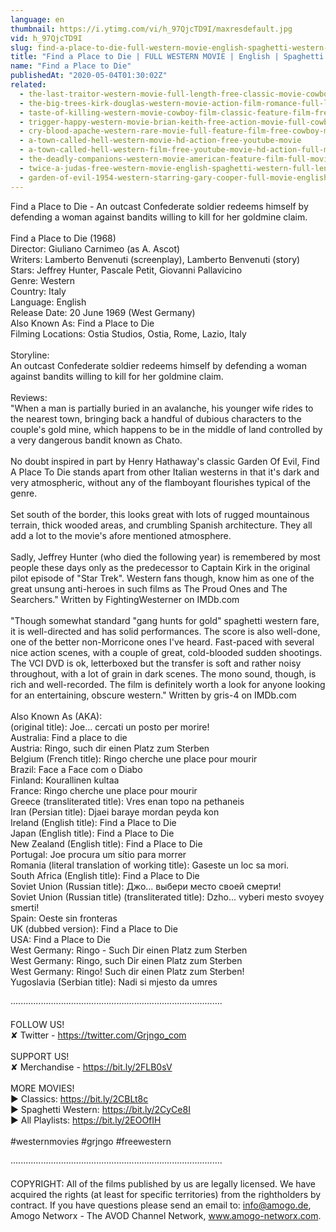 ```yaml
---
language: en
thumbnail: https://i.ytimg.com/vi/h_97QjcTD9I/maxresdefault.jpg
vid: h_97QjcTD9I
slug: find-a-place-to-die-full-western-movie-english-spaghetti-western-free-cowboy-film
title: "Find a Place to Die | FULL WESTERN MOVIE | English | Spaghetti Western | Free Cowboy Film"
name: "Find a Place to Die"
publishedAt: "2020-05-04T01:30:02Z"
related:
  - the-last-traitor-western-movie-full-length-free-classic-movie-cowboys-wild-west-films
  - the-big-trees-kirk-douglas-western-movie-action-film-romance-full-length-movie
  - taste-of-killing-western-movie-cowboy-film-classic-feature-film-free-movie-on-youtube
  - trigger-happy-western-movie-brian-keith-free-action-movie-full-cowboy-films-full-movies
  - cry-blood-apache-western-rare-movie-full-feature-film-free-cowboy-movie
  - a-town-called-hell-western-movie-hd-action-free-youtube-movie
  - a-town-called-hell-western-film-free-youtube-movie-hd-action-full-movie
  - the-deadly-companions-western-movie-american-feature-film-full-movie-english-free-films
  - twice-a-judas-free-western-movie-english-spaghetti-western-full-length
  - garden-of-evil-1954-western-starring-gary-cooper-full-movie-english-full-free-western-movies
---
```


Find a Place to Die - An outcast Confederate soldier redeems himself by defending a woman against bandits willing to kill for her goldmine claim. <br />
<br />
Find a Place to Die (1968)<br />
Director: Giuliano Carnimeo (as A. Ascot)<br />
Writers: Lamberto Benvenuti (screenplay), Lamberto Benvenuti (story) <br />
Stars: Jeffrey Hunter, Pascale Petit, Giovanni Pallavicino <br />
Genre: Western <br />
Country: Italy<br />
Language: English<br />
Release Date: 20 June 1969 (West Germany) <br />
Also Known As: Find a Place to Die <br />
Filming Locations: Ostia Studios, Ostia, Rome, Lazio, Italy <br />
<br />
Storyline:<br />
An outcast Confederate soldier redeems himself by defending a woman against bandits willing to kill for her goldmine claim.<br />
<br />
Reviews:<br />
"When a man is partially buried in an avalanche, his younger wife rides to the nearest town, bringing back a handful of dubious characters to the couple's gold mine, which happens to be in the middle of land controlled by a very dangerous bandit known as Chato.<br />
<br />
No doubt inspired in part by Henry Hathaway's classic Garden Of Evil, Find A Place To Die stands apart from other Italian westerns in that it's dark and very atmospheric, without any of the flamboyant flourishes typical of the genre.<br />
<br />
Set south of the border, this looks great with lots of rugged mountainous terrain, thick wooded areas, and crumbling Spanish architecture. They all add a lot to the movie's afore mentioned atmosphere.<br />
<br />
Sadly, Jeffrey Hunter (who died the following year) is remembered by most people these days only as the predecessor to Captain Kirk in the original pilot episode of "Star Trek". Western fans though, know him as one of the great unsung anti-heroes in such films as The Proud Ones and The Searchers." Written by FightingWesterner on IMDb.com<br />
<br />
"Though somewhat standard "gang hunts for gold" spaghetti western fare, it is well-directed and has solid performances. The score is also well-done, one of the better non-Morricone ones I've heard. Fast-paced with several nice action scenes, with a couple of great, cold-blooded sudden shootings. The VCI DVD is ok, letterboxed but the transfer is soft and rather noisy throughout, with a lot of grain in dark scenes. The mono sound, though, is rich and well-recorded. The film is definitely worth a look for anyone looking for an entertaining, obscure western." Written by gris-4 on IMDb.com<br />
<br />
Also Known As (AKA):<br />
(original title): Joe... cercati un posto per morire!<br />
Australia: Find a place to die<br />
Austria: Ringo, such dir einen Platz zum Sterben<br />
Belgium (French title): Ringo cherche une place pour mourir<br />
Brazil: Face a Face com o Diabo<br />
Finland: Kourallinen kultaa<br />
France: Ringo cherche une place pour mourir<br />
Greece (transliterated title): Vres enan topo na pethaneis<br />
Iran (Persian title): Djaei baraye mordan peyda kon<br />
Ireland (English title): Find a Place to Die<br />
Japan (English title): Find a Place to Die<br />
New Zealand (English title): Find a Place to Die<br />
Portugal: Joe procura um sítio para morrer<br />
Romania (literal translation of working title): Gaseste un loc sa mori.<br />
South Africa (English title): Find a Place to Die<br />
Soviet Union (Russian title): Джо... выбери место своей смерти!<br />
Soviet Union (Russian title) (transliterated title): Dzho... vyberi mesto svoyey smerti!<br />
Spain: Oeste sin fronteras<br />
UK (dubbed version): Find a Place to Die<br />
USA: Find a Place to Die<br />
West Germany: Ringo - Such Dir einen Platz zum Sterben<br />
West Germany: Ringo, such Dir einen Platz zum Sterben<br />
West Germany: Ringo! Such dir einen Platz zum Sterben!<br />
Yugoslavia (Serbian title): Nadi si mjesto da umres<br />
<br />
····················································································<br />
<br />
FOLLOW US!<br />
✘ Twitter - https://twitter.com/Grjngo_com<br />
<br />
SUPPORT US!<br />
✘ Merchandise - https://bit.ly/2FLB0sV<br />
<br />
MORE MOVIES! <br />
► Classics: https://bit.ly/2CBLt8c <br />
► Spaghetti Western: https://bit.ly/2CyCe8I <br />
► All Playlists: https://bit.ly/2EOOfIH <br />
<br />
#westernmovies #grjngo #freewestern<br />
<br />
····················································································<br />
<br />
COPYRIGHT: All of the films published by us are legally licensed. We have acquired the rights (at least for specific territories) from the rightholders by contract. If you have questions please send an email to: info@amogo.de, Amogo Networx - The AVOD Channel Network, www.amogo-networx.com.